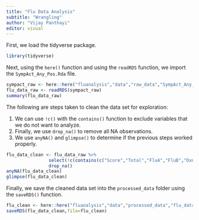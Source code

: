 ---
title: "Flu Data Analysis"
subtitle: "Wrangling"
author: "Vijay Panthayi"
editor: visual
---

First, we load the tidyverse package.

```{r}
library(tidyverse)
```

Next, using the `here()` function and using the `readRDS` function, we import the `SympAct_Any_Pos.Rda` file.

```{r}
sympact_raw <- here::here("fluanalysis","data","raw_data","SympAct_Any_Pos.Rda")
flu_data_raw <- readRDS(sympact_raw)
summary(flu_data_raw)
```

The following are steps taken to clean the data set for exploration:

1.  We can use `!c()` with the `contains()` function to exclude variables that we do not want to analyze.
2.  Finally, we use `drop_na()` to remove all NA observations.
3.  We use `anyNA()` and `glimpse()` to determine if the previous steps worked properly.

```{r}
flu_data_clean <- flu_data_raw %>%
                select(!c(contains(c("Score","Total","FluA","FluB","Dxname","Activity")),"Unique.Visit")) %>%
                drop_na()
anyNA(flu_data_clean)
glimpse(flu_data_clean)
```

Finally, we save the cleaned data set into the `processed_data` folder using the `saveRDS()` function.

```{r}
flu_clean <- here::here("fluanalysis","data","processed_data","flu_data_processed")
saveRDS(flu_data_clean,file=flu_clean)
```

